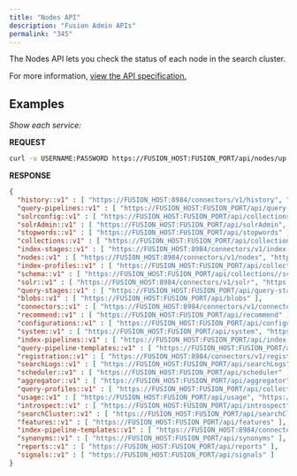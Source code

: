 ```yaml
---
title: "Nodes API"
description: "Fusion Admin APIs"
permalink: "345"
---
```


The Nodes API lets you check the status of each node in the search cluster.

For more information, [view the API specification.](?open-api=true)

## Examples

*Show each service:*

**REQUEST**

```bash
curl -u USERNAME:PASSWORD https://FUSION_HOST:FUSION_PORT/api/nodes/up

```

**RESPONSE**

```json
{
  "history::v1" : [ "https://FUSION_HOST:8984/connectors/v1/history", "https://FUSION_HOST:FUSION_PORT/api/history" ],
  "query-pipelines::v1" : [ "https://FUSION_HOST:FUSION_PORT/api/query-pipelines", "https://FUSION_HOST:FUSION_PORT/api/query-pipelines" ],
  "solrconfig::v1" : [ "https://FUSION_HOST:FUSION_PORT/api/collections//solr-config" ],
  "solrAdmin::v1" : [ "https://FUSION_HOST:FUSION_PORT/api/solrAdmin", "https://FUSION_HOST:8984/connectors/v1/solrAdmin" ],
  "stopwords::v1" : [ "https://FUSION_HOST:FUSION_PORT/api/stopwords" ],
  "collections::v1" : [ "https://FUSION_HOST:FUSION_PORT/api/collections" ],
  "index-stages::v1" : [ "https://FUSION_HOST:8984/connectors/v1/index-stages", "https://FUSION_HOST:FUSION_PORT/api/index-stages" ],
  "nodes::v1" : [ "https://FUSION_HOST:8984/connectors/v1/nodes", "https://FUSION_HOST:FUSION_PORT/api/nodes" ],
  "index-profiles::v1" : [ "https://FUSION_HOST:FUSION_PORT/api/collections//index-profiles", "https://FUSION_HOST:8984/connectors/v1/collections//index-profiles" ],
  "schema::v1" : [ "https://FUSION_HOST:FUSION_PORT/api/collections//schema" ],
  "solr::v1" : [ "https://FUSION_HOST:8984/connectors/v1/solr", "https://FUSION_HOST:FUSION_PORT/api/solr" ],
  "query-stages::v1" : [ "https://FUSION_HOST:FUSION_PORT/api/query-stages" ],
  "blobs::v1" : [ "https://FUSION_HOST:FUSION_PORT/api/blobs" ],
  "connectors::v1" : [ "https://FUSION_HOST:8984/connectors/v1/connectors" ],
  "recommend::v1" : [ "https://FUSION_HOST:FUSION_PORT/api/recommend" ],
  "configurations::v1" : [ "https://FUSION_HOST:FUSION_PORT/api/configurations", "https://FUSION_HOST:8984/connectors/v1/configurations" ],
  "system::v1" : [ "https://FUSION_HOST:FUSION_PORT/api/system", "https://FUSION_HOST:8984/connectors/v1/system" ],
  "index-pipelines::v1" : [ "https://FUSION_HOST:FUSION_PORT/api/index-pipelines", "https://FUSION_HOST:FUSION_PORT/api/index-pipelines", "https://FUSION_HOST:FUSION_PORT/api/index-pipelines", "https://FUSION_HOST:FUSION_PORT/api/index-pipelines", "https://FUSION_HOST:FUSION_PORT/api/index-pipelines", "https://FUSION_HOST:FUSION_PORT/api/index-pipelines", "https://FUSION_HOST:FUSION_PORT/api/index-pipelines", "https://FUSION_HOST:8984/connectors/v1/index-pipelines", "https://FUSION_HOST:8984/connectors/v1/index-pipelines", "https://FUSION_HOST:FUSION_PORT/api/index-pipelines", "https://FUSION_HOST:FUSION_PORT/api/index-pipelines" ],
  "query-pipeline-templates::v1" : [ "https://FUSION_HOST:FUSION_PORT/api/pipeline-templates/query" ],
  "registration::v1" : [ "https://FUSION_HOST:8984/connectors/v1/registration", "https://FUSION_HOST:FUSION_PORT/api/registration" ],
  "searchLogs::v1" : [ "https://FUSION_HOST:FUSION_PORT/api/searchLogs" ],
  "scheduler::v1" : [ "https://FUSION_HOST:FUSION_PORT/api/scheduler" ],
  "aggregator::v1" : [ "https://FUSION_HOST:FUSION_PORT/api/aggregator" ],
  "query-profiles::v1" : [ "https://FUSION_HOST:FUSION_PORT/api/collections//query-profiles" ],
  "usage::v1" : [ "https://FUSION_HOST:FUSION_PORT/api/usage", "https://FUSION_HOST:8984/connectors/v1/usage" ],
  "introspect::v1" : [ "https://FUSION_HOST:FUSION_PORT/api/introspect", "https://FUSION_HOST:8984/connectors/v1/introspect" ],
  "searchCluster::v1" : [ "https://FUSION_HOST:FUSION_PORT/api/searchCluster", "https://FUSION_HOST:8984/connectors/v1/searchCluster" ],
  "features::v1" : [ "https://FUSION_HOST:FUSION_PORT/api/features" ],
  "index-pipeline-templates::v1" : [ "https://FUSION_HOST:8984/connectors/v1/pipeline-templates/index", "https://FUSION_HOST:FUSION_PORT/api/pipeline-templates/index" ],
  "synonyms::v1" : [ "https://FUSION_HOST:FUSION_PORT/api/synonyms" ],
  "reports::v1" : [ "https://FUSION_HOST:FUSION_PORT/api/reports" ],
  "signals::v1" : [ "https://FUSION_HOST:FUSION_PORT/api/signals" ]
}
```